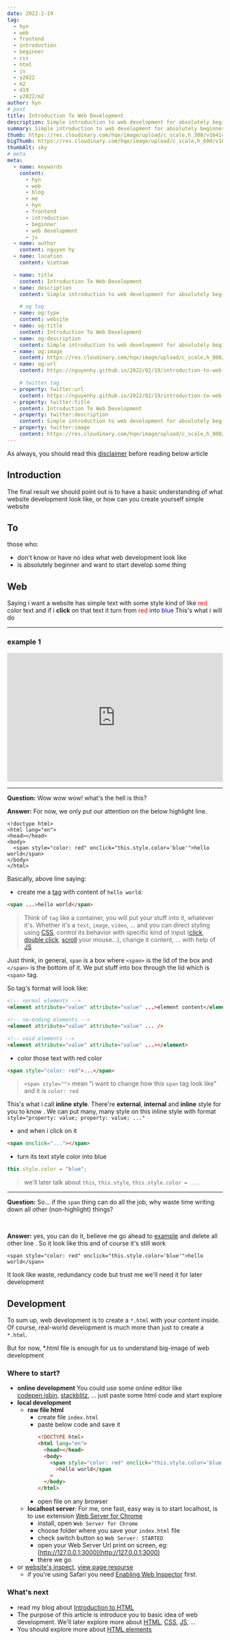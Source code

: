 ```yaml
---
date: 2022-2-19
tag:
  - hyn
  - web
  - frontend
  - introduction
  - beginner
  - css
  - html
  - js
  - y2022
  - m2
  - d19
  - y2022/m2
author: hyn
# post
title: Introduction To Web Development
description: Simple introduction to web development for absolutely beginner
summary: Simple introduction to web development for absolutely beginner
thumb: https://res.cloudinary.com/hqe/image/upload/c_scale,h_300/v1641481664/github-nguyenhy-hp/sky-4.jpg
bigThumb: https://res.cloudinary.com/hqe/image/upload/c_scale,h_600/v1641481664/github-nguyenhy-hp/sky-4.jpg
thumbAlt: sky
# meta
meta:
  - name: keywords
    content:
      - hyn
      - web
      - blog
      - me
      - hyn
      - frontend
      - introduction
      - beginner
      - web development
      - js
  - name: author
    content: nguyen hy
  - name: location
    content: Vietnam

  - name: title
    content: Introduction To Web Development
  - name: description
    content: Simple introduction to web development for absolutely beginner

    # og tag
  - name: og:type
    content: website
  - name: og:title
    content: Introduction To Web Development
  - name: og:description
    content: Simple introduction to web development for absolutely beginner
  - name: og:image
    content: https://res.cloudinary.com/hqe/image/upload/c_scale,h_800/v1641481664/github-nguyenhy-hp/sky-4.jpg
  - name: og:url
    content: https://nguyenhy.github.io/2022/02/19/introduction-to-web-development/

    # twitter tag
  - property: twitter:url
    content: https://nguyenhy.github.io/2022/02/19/introduction-to-web-development/
  - property: twitter:title
    content: Introduction To Web Development
  - property: twitter:description
    content: Simple introduction to web development for absolutely beginner
  - property: twitter:image
    content: https://res.cloudinary.com/hqe/image/upload/c_scale,h_800/v1641481664/github-nguyenhy-hp/sky-4.jpg
---
```


As always, you should read this [disclaimer](/2022/02/19/disclaimer/) before reading below article

## Introduction

The final result we should point out is to have a basic understanding of what website development look like, or how can you create yourself simple website

## To

those who:

- don't know or have no idea what web development look like
- is absolutely beginner and want to start develop some thing

## Web

Saying i want a website has simple text with some style kind of like <span style="color: red">red</span> color text
and if i **click** on that text it turn from <span style="color: red">red</span> into <span style="color: blue">blue</span>
This's what i will do

---

### example 1

<iframe height="300" style="width: 100%;" scrolling="no" title="Introduction To Web Development" src="https://codepen.io/nguyenhy/embed/mdqxbOj?default-tab=html%2Cresult" frameborder="no" loading="lazy" allowtransparency="true" allowfullscreen="true">
  See the Pen <a href="https://codepen.io/nguyenhy/pen/mdqxbOj">
  Introduction To Web Development</a> by nguyen (<a href="https://codepen.io/nguyenhy">@nguyenhy</a>)
  on <a href="https://codepen.io">CodePen</a>.
</iframe>

<br />

---

**Question:** Wow wow wow! what's the hell is this?

**Answer:** For now, we only put our attention on the below highlight line.

```html{5}
<!doctype html>
<html lang="en">
<head></head>
<body>
  <span style="color: red" onclick="this.style.color='blue'">hello world</span>
</body>
</html>
```

Basically, above line saying:

- create me a [tag](https://developer.mozilla.org/en-US/docs/Glossary/Tag) with content of `hello world`:

```html
<span ...>hello world</span>
```

> Think of `tag` like a container, you will put your stuff into it, whatever it's. Whether it's a `text`, `image`, `video`, ...
> and you can direct styling using [CSS](https://developer.mozilla.org/en-US/docs/Web/CSS), control its behavior with specific kind of input ([click](https://developer.mozilla.org/en-US/docs/Web/API/HTMLElement/click), [double click](https://developer.mozilla.org/en-US/docs/Web/API/Element/dblclick_event), [scroll](https://developer.mozilla.org/en-US/docs/Web/API/Document/scroll_event) your mouse...), change it content, ... with help of [JS](https://developer.mozilla.org/en-US/docs/Web/JavaScript#for_complete_beginners)

Just think, in general, `span` is a box where `<span>` is the lid of the box and `</span>` is the bottom of it.
We put stuff into box through the lid which is `<span>` tag.

So tag's format will look like:

```html
<!-- normal elements -->
<element attribute="value" attribute="value" ...>element content</element>

<!-- no-ending elements -->
<element attribute="value" attribute="value" ... />

<!-- void elements -->
<element attribute="value" attribute="value" ...></element>
```

- color those text with red color

```html
<span style="color: red">...</span>
```

> `<span style="">` mean "i want to change how this `span` tag look like"
> and it is `color: red`

This's what i call **inline style**. There're **external**, **internal** and **inline** style for you to know
. We can put many, many style on this inline style with format `style="property: value; property: value; ..."`

- and when i click on it

```html
<span onclick="..."></span>
```

- turn its text style color into blue

```js
this.style.color = "blue";
```

> we'll later talk about `this`, `this.style`, `this.style.color = ...`

---

**Question:** So... if the `span` thing can do all the job, why waste time writing down all other (non-highlight) things?

<br />

**Answer:** yes, you can do it, believe me go ahead to [example](#example-1) and delete all other line
. So it look like this and of course it's still work

```html{5}
<span style="color: red" onclick="this.style.color='blue'">hello world</span>
```

It look like waste, redundancy code but trust me we'll need it for later development

## Development

To sum up, web development is to create a `*.html` with your content inside. Of course, real-world development is much more than just to create a `*.html`.

But for now, \*.html file is enough for us to understand big-image of web development

### Where to start?

- **online development**
  You could use some online editor like [codepen](https://codepen.io/trending),[jsbin](https://jsbin.com/), [stackblitz](https://stackblitz.com/), ... just paste some html code and start explore
- **local development**
  - **raw file html**
    - create file `index.html`
    - paste below code and save it
      ```html
      <!DOCTYPE html>
      <html lang="en">
        <head></head>
        <body>
          <span style="color: red" onclick="this.style.color='blue'"
            >hello world</span
          >
        </body>
      </html>
      ```
    - open file on any browser
  - **localhost server**:
    For me, one fast, easy way is to start localhost, is to use extension [Web Server for Chrome](https://chrome.google.com/webstore/detail/web-server-for-chrome/ofhbbkphhbklhfoeikjpcbhemlocgigb)
    - install, open `Web Server for Chrome`
    - choose folder where you save your `index.html` file
    - check switch button so `Web Server: STARTED`
    - open your Web Server Url print on screen, eg: [http://127.0.0.1:3000](http://127.0.0.1:3000)
    - there we go
- or [website's inspect](https://www.browserstack.com/guide/inspect-element-in-chrome), [view page resourse](https://www.lifewire.com/view-html-source-in-chrome-3466725)
  - if you're using Safari you need [Enabling Web Inspector](https://developer.apple.com/library/archive/documentation/NetworkingInternetWeb/Conceptual/Web_Inspector_Tutorial/EnableWebInspector/EnableWebInspector.html) first.

### What's next

- read my blog about [Introduction to HTML](/2022/02/24/introduction-to-html/)
- The purpose of this article is introduce you to basic idea of web development. We'll later explore more about [HTML](https://developer.mozilla.org/en-US/docs/Web/HTML), [CSS](https://developer.mozilla.org/en-US/docs/Web/CSS), [JS](https://developer.mozilla.org/en-US/docs/Web/JavaScript#for_complete_beginners), ...
- You should explore more about [HTML elements](https://developer.mozilla.org/en-US/docs/Web/HTML/Element)
